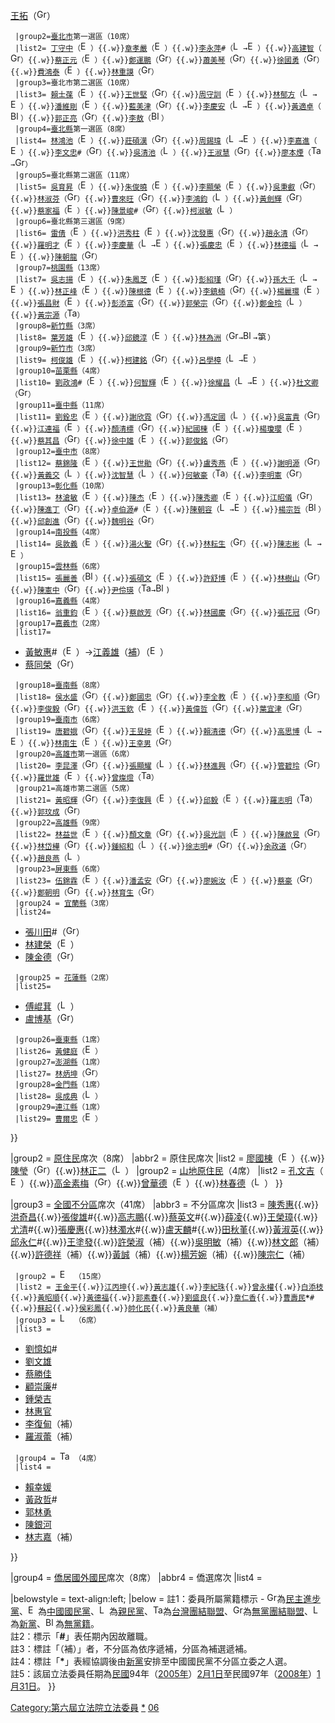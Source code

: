 {{Navbox with collapsible groups
|name = 第六屆立法院立法委員名單
|title = [[第六屆立法院立法委員名單|{{fontcolor|white|第六屆立法院立法委員名單}}]]
|titlestyle = background:#0c1c8c; color:#ffffff;
|bodyclass = hlist
|image =[[File:ROC_Legislative_Yuan_Seal.svg|100px]]
|style = width:100%;text-align:center; 
|groupstyle = text-align:center; background-color:#;
|liststyle = text-align:center;
|state = {{{state<includeonly>|collapsed</includeonly>}}}
|selected=

|above = [[立法院院長|院長]]：[[王金平]]（[[File:Emblem of the Kuomintang.svg|16px]]）／[[立法院副院長|副院長]]：[[鍾榮吉]]（[[File:LogoPFP.svg|16px]]）

|group1 = [[中華民國行政區劃|區域]]席次（168席）
|abbr1 = 區域席次
|list1 =
{{Navbox |child
  |groupstyle = text-align:left;
  |liststyle = text-align:left;
  |group1=[[基隆市]]（3席）
  |list1= [[謝國樑]]（[[File:LogoPFP.svg|16px]]→[[File:Emblem of the Kuomintang.svg|16px]]）{{.w}}[[徐少萍]]（[[File:Emblem of the Kuomintang.svg|16px]]）{{.w}}[[王拓]]（[[File:Green Island with White Cross.svg|16px]]）
  |group2=[[臺北市]]第一選區（10席）
  |list2= [[丁守中]]（[[File:Emblem of the Kuomintang.svg|16px]]）{{.w}}[[章孝嚴]]（[[File:Emblem of the Kuomintang.svg|16px]]）{{.w}}[[李永萍]]#（[[File:LogoPFP.svg|16px]]→[[File:Emblem of the Kuomintang.svg|16px]]）{{.w}}[[高建智]]（[[File:Green Island with White Cross.svg|16px]]）{{.w}}[[蔡正元]]（[[File:Emblem of the Kuomintang.svg|16px]]）{{.w}}[[鄭運鵬]]（[[File:Green Island with White Cross.svg|16px]]）{{.w}}[[蕭美琴]]（[[File:Green Island with White Cross.svg|16px]]）{{.w}}[[徐國勇]]（[[File:Green Island with White Cross.svg|16px]]）{{.w}}[[費鴻泰]]（[[File:Emblem of the Kuomintang.svg|16px]]）{{.w}}[[林重謨]]（[[File:Green Island with White Cross.svg|16px]]）
  |group3=臺北市第二選區（10席）
  |list3= [[賴士葆]]（[[File:Emblem of the Kuomintang.svg|16px]]）{{.w}}[[王世堅]]（[[File:Green Island with White Cross.svg|16px]]）{{.w}}[[周守訓]]（[[File:Emblem of the Kuomintang.svg|16px]]）{{.w}}[[林郁方]]（[[File:LogoPFP.svg|16px]]→[[File:Emblem of the Kuomintang.svg|16px]]）{{.w}}[[潘維剛]]（[[File:Emblem of the Kuomintang.svg|16px]]）{{.w}}[[藍美津]]（[[File:Green Island with White Cross.svg|16px]]）{{.w}}[[李慶安]]（[[File:LogoPFP.svg|16px]]→[[File:Emblem of the Kuomintang.svg|16px]]）{{.w}}[[黃適卓]]（[[File:Black-nill.png|16px]]）{{.w}}[[郭正亮]]（[[File:Green Island with White Cross.svg|16px]]）{{.w}}[[李敖]]（[[File:Black-nill.png|16px]]）
  |group4=[[新北市|臺北縣]]第一選區（8席）
  |list4= [[林鴻池]]（[[File:Emblem of the Kuomintang.svg|16px]]）{{.w}}[[莊碩漢]]（[[File:Green Island with White Cross.svg|16px]]）{{.w}}[[周錫瑋]]（[[File:LogoPFP.svg|16px]]→[[File:Emblem of the Kuomintang.svg|16px]]）{{.w}}[[李嘉進]]（[[File:Emblem of the Kuomintang.svg|16px]]）{{.w}}[[李文忠 (台灣)|李文忠]]#（[[File:Green Island with White Cross.svg|16px]]）{{.w}}[[吳清池]]（[[File:LogoPFP.svg|16px]]）{{.w}}[[王淑慧]]（[[File:Green Island with White Cross.svg|16px]]）{{.w}}[[廖本煙]]（[[File:Taiwan orange.svg|16px]]→[[File:Green Island with White Cross.svg|16px]]）
  |group5=臺北縣第二選區（11席）
  |list5= [[吳育昇]]（[[File:Emblem of the Kuomintang.svg|16px]]）{{.w}}[[朱俊曉]]（[[File:Emblem of the Kuomintang.svg|16px]]）{{.w}}[[李顯榮]]（[[File:Emblem of the Kuomintang.svg|16px]]）{{.w}}[[吳秉叡]]（[[File:Green Island with White Cross.svg|16px]]）{{.w}}[[林淑芬]]（[[File:Green Island with White Cross.svg|16px]]）{{.w}}[[曹來旺]]（[[File:Green Island with White Cross.svg|16px]]）{{.w}}[[李鴻鈞 (立委)|李鴻鈞]]（[[File:LogoPFP.svg|16px]]）{{.w}}[[黃劍輝]]（[[File:Green Island with White Cross.svg|16px]]）{{.w}}[[蔡家福]]（[[File:Emblem of the Kuomintang.svg|16px]]）{{.w}}[[陳景峻]]#（[[File:Green Island with White Cross.svg|16px]]）{{.w}}[[柯淑敏]]（[[File:LogoPFP.svg|16px]]）
  |group6=臺北縣第三選區（9席）
  |list6= [[雷倩]]（[[File:Emblem of the Kuomintang.svg|16px]]）{{.w}}[[洪秀柱]]（[[File:Emblem of the Kuomintang.svg|16px]]）{{.w}}[[沈發惠]]（[[File:Green Island with White Cross.svg|16px]]）{{.w}}[[趙永清 (台灣政治人物)|趙永清]]（[[File:Green Island with White Cross.svg|16px]]）{{.w}}[[羅明才]]（[[File:Emblem of the Kuomintang.svg|16px]]）{{.w}}[[李慶華]]（[[File:LogoPFP.svg|16px]]→[[File:Emblem of the Kuomintang.svg|16px]]）{{.w}}[[張慶忠]]（[[File:Emblem of the Kuomintang.svg|16px]]）{{.w}}[[林德福 (立法委員)|林德福]]（[[File:LogoPFP.svg|16px]]→[[File:Emblem of the Kuomintang.svg|16px]]）{{.w}}[[陳朝龍]]（[[File:Green Island with White Cross.svg|16px]]）
  |group7=[[桃園市|桃園縣]]（13席）
  |list7= [[吳志揚 (政治人物)|吳志揚]]（[[File:Emblem of the Kuomintang.svg|16px]]）{{.w}}[[朱鳳芝]]（[[File:Emblem of the Kuomintang.svg|16px]]）{{.w}}[[彭紹瑾]]（[[File:Green Island with White Cross.svg|16px]]）{{.w}}[[孫大千]]（[[File:LogoPFP.svg|16px]]→[[File:Emblem of the Kuomintang.svg|16px]]）{{.w}}[[林正峰 (台灣)|林正峰]]（[[File:Emblem of the Kuomintang.svg|16px]]）{{.w}}[[陳根德]]（[[File:Emblem of the Kuomintang.svg|16px]]）{{.w}}[[李鎮楠]]（[[File:Green Island with White Cross.svg|16px]]）{{.w}}[[楊麗環]]（[[File:Emblem of the Kuomintang.svg|16px]]）{{.w}}[[張昌財]]（[[File:Emblem of the Kuomintang.svg|16px]]）{{.w}}[[彭添富]]（[[File:Green Island with White Cross.svg|16px]]）{{.w}}[[郭榮宗 (桃園市)|郭榮宗]]（[[File:Green Island with White Cross.svg|16px]]）{{.w}}[[鄭金玲]]（[[File:LogoPFP.svg|16px]]）{{.w}}[[黃宗源]]（[[File:Taiwan orange.svg|16px]]）
  |group8=[[新竹縣]]（3席）
  |list8= [[葉芳雄]]（[[File:Emblem of the Kuomintang.svg|16px]]）{{.w}}[[邱鏡淳]]（[[File:Emblem of the Kuomintang.svg|16px]]）{{.w}}[[林為洲]]（[[File:Green Island with White Cross.svg|16px]]→[[File:Black-nill.png|16px]]→[[File:第三社會黨.png|16px]]）
  |group9=[[新竹市]]（3席）
  |list9= [[柯俊雄]]（[[File:Emblem of the Kuomintang.svg|16px]]）{{.w}}[[柯建銘]]（[[File:Green Island with White Cross.svg|16px]]）{{.w}}[[呂學樟]]（[[File:LogoPFP.svg|16px]]→[[File:Emblem of the Kuomintang.svg|16px]]）
  |group10=[[苗栗縣]]（4席）
  |list10= [[劉政鴻]]#（[[File:Emblem of the Kuomintang.svg|16px]]）{{.w}}[[何智輝]]（[[File:Emblem of the Kuomintang.svg|16px]]）{{.w}}[[徐耀昌]]（[[File:LogoPFP.svg|16px]]→[[File:Emblem of the Kuomintang.svg|16px]]）{{.w}}[[杜文卿]]（[[File:Green Island with White Cross.svg|16px]]）
  |group11=[[臺中縣]]（11席）
  |list11= [[劉銓忠]]（[[File:Emblem of the Kuomintang.svg|16px]]）{{.w}}[[謝欣霓]]（[[File:Green Island with White Cross.svg|16px]]）{{.w}}[[馮定國]]（[[File:LogoPFP.svg|16px]]）{{.w}}[[吳富貴]]（[[File:Green Island with White Cross.svg|16px]]）{{.w}}[[江連福]]（[[File:Emblem of the Kuomintang.svg|16px]]）{{.w}}[[顏清標]]（[[File:Grey and red.svg|16px]]）{{.w}}[[紀國棟]]（[[File:Emblem of the Kuomintang.svg|16px]]）{{.w}}[[楊瓊瓔]]（[[File:Emblem of the Kuomintang.svg|16px]]）{{.w}}[[蔡其昌]]（[[File:Green Island with White Cross.svg|16px]]）{{.w}}[[徐中雄]]（[[File:Emblem of the Kuomintang.svg|16px]]）{{.w}}[[郭俊銘]]（[[File:Green Island with White Cross.svg|16px]]）
  |group12=[[臺中市]]（8席）
  |list12= [[蔡錦隆]]（[[File:Emblem of the Kuomintang.svg|16px]]）{{.w}}[[王世勛 (臺灣)|王世勛]]（[[File:Green Island with White Cross.svg|16px]]）{{.w}}[[盧秀燕]]（[[File:Emblem of the Kuomintang.svg|16px]]）{{.w}}[[謝明源]]（[[File:Green Island with White Cross.svg|16px]]）{{.w}}[[黃義交]]（[[File:LogoPFP.svg|16px]]）{{.w}}[[沈智慧 (台灣)|沈智慧]]（[[File:LogoPFP.svg|16px]]）{{.w}}[[何敏豪]]（[[File:Taiwan orange.svg|16px]]）{{.w}}[[李明憲 (政治人物)|李明憲]]（[[File:Green Island with White Cross.svg|16px]]）
  |group13=[[彰化縣]]（10席）
  |list13= [[林滄敏]]（[[File:Emblem of the Kuomintang.svg|16px]]）{{.w}}[[陳杰 (1957年)|陳杰]]（[[File:Emblem of the Kuomintang.svg|16px]]）{{.w}}[[陳秀卿]]（[[File:Emblem of the Kuomintang.svg|16px]]）{{.w}}[[江昭儀]]（[[File:Green Island with White Cross.svg|16px]]）{{.w}}[[陳進丁]]（[[File:Grey and red.svg|16px]]）{{.w}}[[卓伯源]]#（[[File:Emblem of the Kuomintang.svg|16px]]）{{.w}}[[陳朝容]]（[[File:LogoPFP.svg|16px]]→[[File:Emblem of the Kuomintang.svg|16px]]）{{.w}}[[楊宗哲]]（[[File:Black-nill.png|16px]]）{{.w}}[[邱創進]]（[[File:Green Island with White Cross.svg|16px]]）{{.w}}[[魏明谷]]（[[File:Green Island with White Cross.svg|16px]]）
  |group14=[[南投縣]]（4席）
  |list14= [[吳敦義]]（[[File:Emblem of the Kuomintang.svg|16px]]）{{.w}}[[湯火聖]]（[[File:Green Island with White Cross.svg|16px]]）{{.w}}[[林耘生]]（[[File:Green Island with White Cross.svg|16px]]）{{.w}}[[陳志彬 (1949年)|陳志彬]]（[[File:LogoPFP.svg|16px]]→[[File:Emblem of the Kuomintang.svg|16px]]）
  |group15=[[雲林縣]]（6席）
  |list15= [[張麗善]]（[[File:Black-nill.png|16px]]）{{.w}}[[張碩文]]（[[File:Emblem of the Kuomintang.svg|16px]]）{{.w}}[[許舒博]]（[[File:Emblem of the Kuomintang.svg|16px]]）{{.w}}[[林樹山]]（[[File:Green Island with White Cross.svg|16px]]）{{.w}}[[陳憲中]]（[[File:Green Island with White Cross.svg|16px]]）{{.w}}[[尹伶瑛]]（[[File:Taiwan orange.svg|16px]]→[[File:Black-nill.png|16px]])
  |group16=[[嘉義縣]]（4席）
  |list16= [[翁重鈞]]（[[File:Emblem of the Kuomintang.svg|16px]]）{{.w}}[[蔡啟芳]]（[[File:Green Island with White Cross.svg|16px]]）{{.w}}[[林國慶]]（[[File:Green Island with White Cross.svg|16px]]）{{.w}}[[張花冠]]（[[File:Green Island with White Cross.svg|16px]]）
  |group17=[[嘉義市]]（2席）
  |list17=
* [[黃敏惠]]#（[[File:Emblem of the Kuomintang.svg|16px]]）→[[江義雄]]（[[2006年嘉義市選舉區立法委員缺額補選|補]]）（[[File:Emblem of the Kuomintang.svg|16px]]）
* [[蔡同榮]]（[[File:Green Island with White Cross.svg|16px]]）
  |group18=[[臺南縣]]（8席）
  |list18= [[侯水盛]]（[[File:Green Island with White Cross.svg|16px]]）{{.w}}[[鄭國忠 (1956年)|鄭國忠]]（[[File:Green Island with White Cross.svg|16px]]）{{.w}}[[李全教]]（[[File:Emblem of the Kuomintang.svg|16px]]）{{.w}}[[李和順]]（[[File:Grey and red.svg|16px]]）{{.w}}[[李俊毅]]（[[File:Green Island with White Cross.svg|16px]]）{{.w}}[[洪玉欽]]（[[File:Emblem of the Kuomintang.svg|16px]]）{{.w}}[[黃偉哲]]（[[File:Green Island with White Cross.svg|16px]]）{{.w}}[[葉宜津]]（[[File:Green Island with White Cross.svg|16px]]）
  |group19=[[臺南市]]（6席）
  |list19= [[唐碧娥]]（[[File:Green Island with White Cross.svg|16px]]）{{.w}}[[王昱婷]]（[[File:Emblem of the Kuomintang.svg|16px]]）{{.w}}[[賴清德]]（[[File:Green Island with White Cross.svg|16px]]）{{.w}}[[高思博]]（[[File:LogoPFP.svg|16px]]→[[File:Emblem of the Kuomintang.svg|16px]]）{{.w}}[[林南生]]（[[File:Emblem of the Kuomintang.svg|16px]]）{{.w}}[[王幸男]]（[[File:Green Island with White Cross.svg|16px]]）
  |group20=[[高雄市]]第一選區（6席）
  |list20= [[李昆澤]]（[[File:Green Island with White Cross.svg|16px]]）{{.w}}[[張顯耀]]（[[File:LogoPFP.svg|16px]]）{{.w}}[[林進興]]（[[File:Green Island with White Cross.svg|16px]]）{{.w}}[[管碧玲]]（[[File:Green Island with White Cross.svg|16px]]）{{.w}}[[羅世雄]]（[[File:Emblem of the Kuomintang.svg|16px]]）{{.w}}[[曾燦燈]]（[[File:Taiwan orange.svg|16px]]）
  |group21=高雄市第二選區（5席）
  |list21= [[黃昭輝]]（[[File:Green Island with White Cross.svg|16px]]）{{.w}}[[李復興 (臺灣)|李復興]]（[[File:Emblem of the Kuomintang.svg|16px]]）{{.w}}[[邱毅]]（[[File:Emblem of the Kuomintang.svg|16px]]）{{.w}}[[羅志明]]（[[File:Taiwan orange.svg|16px]]）{{.w}}[[郭玟成]]（[[File:Green Island with White Cross.svg|16px]]）
  |group22=[[高雄縣]]（9席）
  |list22= [[林益世]]（[[File:Emblem of the Kuomintang.svg|16px]]）{{.w}}[[顏文章]]（[[File:Green Island with White Cross.svg|16px]]）{{.w}}[[吳光訓]]（[[File:Emblem of the Kuomintang.svg|16px]]）{{.w}}[[陳啟昱]]（[[File:Green Island with White Cross.svg|16px]]）{{.w}}[[林岱樺]]（[[File:Green Island with White Cross.svg|16px]]）{{.w}}[[鍾紹和]]（[[File:LogoPFP.svg|16px]]）{{.w}}[[徐志明 (1957年)|徐志明]]#（[[File:Green Island with White Cross.svg|16px]]）{{.w}}[[余政道]]（[[File:Green Island with White Cross.svg|16px]]）{{.w}}[[趙良燕]]（[[File:LogoPFP.svg|16px]]）
  |group23=[[屏東縣]]（6席）
  |list23= [[伍錦霖]]（[[File:Emblem of the Kuomintang.svg|16px]]）{{.w}}[[潘孟安]]（[[File:Green Island with White Cross.svg|16px]]）{{.w}}[[廖婉汝]]（[[File:Emblem of the Kuomintang.svg|16px]]）{{.w}}[[蔡豪]]（[[File:Grey and red.svg|16px]]）{{.w}}[[鄭朝明]]（[[File:Green Island with White Cross.svg|16px]]）{{.w}}[[林育生]]（[[File:Green Island with White Cross.svg|16px]]）
  |group24 = [[宜蘭縣]]（3席）
  |list24=
* [[張川田]]#（[[File:Green Island with White Cross.svg|16px]]）
* [[林建榮]]（[[File:Emblem of the Kuomintang.svg|16px]]）
* [[陳金德]]（[[File:Green Island with White Cross.svg|16px]]）
  |group25 = [[花蓮縣]]（2席）
  |list25=
* [[傅崐萁]]（[[File:LogoPFP.svg|16px]]）
* [[盧博基]]（[[File:Green Island with White Cross.svg|16px]]）
  |group26=[[臺東縣]]（1席）
  |list26= [[黃健庭]]（[[File:Emblem of the Kuomintang.svg|16px]]）
  |group27=[[澎湖縣]]（1席）
  |list27= [[林炳坤]]（[[File:Grey and red.svg|16px]]）
  |group28=[[金門縣]]（1席）
  |list28= [[吳成典]]（[[File:LogoCNP.svg|16px]]）
  |group29=[[連江縣 (中華民國)|連江縣]]（1席）
  |list29= [[曹爾忠]]（[[File:Emblem of the Kuomintang.svg|16px]]）
}}

|group2 = [[臺灣原住民|原住民]]席次（8席）
|abbr2 = 原住民席次
|list2 =
{{Navbox|child
|groupstyle = text-align:left;
|liststyle = text-align:left;
|group1 = {{nowrap begin}}平地[[臺灣原住民|原住民]]（4席）{{nowrap end}}
|list1 = [[楊仁福]]（[[File:Emblem of the Kuomintang.svg|16px]]）{{.w}}[[廖國棟]]（[[File:Emblem of the Kuomintang.svg|16px]]）{{.w}}[[陳瑩 (政治人物)|陳瑩]]（[[File:Green Island with White Cross.svg|16px]]）{{.w}}[[林正二]]（[[File:LogoPFP.svg|16px]]）
|group2 = [[山地]][[臺灣原住民|原住民]]（4席）
|list2 = [[孔文吉]]（[[File:Emblem of the Kuomintang.svg|16px]]）{{.w}}[[高金素梅]]（[[File:Grey and red.svg|16px]]）{{.w}}[[曾華德 (台灣)|曾華德]]（[[File:Emblem of the Kuomintang.svg|16px]]）{{.w}}[[林春德]]（[[File:LogoPFP.svg|16px]]）
}}

|group3 = [[中華民國自由地區|全國不分區]]席次（41席）
|abbr3 = 不分區席次
|list3 =
{{Navbox|child
  |groupstyle = text-align:left;
  |liststyle = text-align:left;
  |group1 = [[File:Green Island with White Cross.svg|16px]] [[民主進步黨|{{color|green|民主進步黨}}]]（16席）
  |list1 = [[蔡煌瑯]]#{{.w}}[[陳秀惠]]{{.w}}[[洪奇昌]]{{.w}}[[張俊雄]]#{{.w}}[[高志鵬]]{{.w}}[[蔡英文]]#{{.w}}[[薛凌]]{{.w}}[[王榮璋]]{{.w}}[[尤清]]#{{.w}}[[張慶惠]]{{.w}}[[林濁水]]#{{.w}}[[盧天麟]]#{{.w}}[[田秋堇]]{{.w}}[[黃淑英]]{{.w}}[[邱永仁]]#{{.w}}[[王塗發]]{{.w}}[[許榮淑]]（補）{{.w}}[[吳明敏]]（補）{{.w}}[[林文郎]]（補）{{.w}}[[許德祥]]（補）{{.w}}[[黃誠]]（補）{{.w}}[[楊芳婉]]（補）{{.w}}[[陳宗仁]]（補）
  |group2 = [[File:Emblem of the Kuomintang.svg|16px]] [[中國國民黨|{{color|blue|中國國民黨}}]]（15席）
  |list2 = [[王金平]]{{.w}}[[江丙坤]]{{.w}}[[黃志雄]]{{.w}}[[李紀珠]]{{.w}}[[曾永權]]{{.w}}[[白添枝]]{{.w}}[[黃昭順]]{{.w}}[[黃德福 (台灣)|黃德福]]{{.w}}[[郭素春]]{{.w}}[[劉盛良]]{{.w}}[[章仁香]]{{.w}}[[曹壽民]]'''*'''#{{.w}}[[蘇起]]{{.w}}[[侯彩鳳]]{{.w}}[[帥化民]]{{.w}}[[黃良華]]（補）
  |group3 = [[File:LogoPFP.svg|16px]] [[親民黨|{{color|orange|親民黨}}]]（6席）
  |list3 =
* [[劉憶如]]#
* [[劉文雄 (基隆市)|劉文雄]]
* [[蔡勝佳]]
* [[顧崇廉]]#
* [[鍾榮吉]]
* [[林惠官]]
* [[李復甸]]（補）
* [[羅淑蕾]]（補）
  |group4 = {{nowrap begin}}[[File:Taiwan orange.svg|16px]] [[台灣團結聯盟|{{color|brown|台灣團結聯盟}}]]（4席）{{nowrap end}}
  |list4 =
* [[賴幸媛]]
* [[黃政哲]]#
* [[郭林勇]]
* [[陳銀河]]
* [[林志嘉]]（補）
}}

|group4 = [[海外華人|僑居國外國民]]席次（8席）
|abbr4 = 僑選席次
|list4 =
{{Navbox |child
  |groupstyle = text-align:left;
  |liststyle = text-align:left;
  |group1 = [[File:Green Island with White Cross.svg|16px]] [[民主進步黨|{{color|green|民主進步黨}}]]（3席）
  |list1 =
* [[陳明真 (政治人物)|陳明真]]
* [[莊和子]]
* [[陳重信]]#
* [[陳東榮]]（補）
  |group2 = [[File:Emblem of the Kuomintang.svg|16px]] [[中國國民黨|{{color|blue|中國國民黨}}]]（3席）
  |list2 =
* [[吳英毅]]
* [[謝文政]]
* [[吳松柏]]
  |group3 = [[File:LogoPFP.svg|16px]] [[親民黨|{{color|orange|親民黨}}]]（1席）
  |list3 = [[梅長錡]]
  |group4 = {{nowrap begin}}[[File:Taiwan orange.svg|16px]] [[台灣團結聯盟|{{color|brown|台灣團結聯盟}}]]（1席）{{nowrap end}}
  |list4 = [[劉寬平]]
}}

|belowstyle = text-align:left;
|below = 註1：委員所屬黨籍標示 - [[File:Green Island with White Cross.svg|16px]]為[[民主進步黨]]、[[File:Emblem of the Kuomintang.svg|16px]]為[[中國國民黨]]、[[File:LogoPFP.svg|16px]]為[[親民黨]]、[[File:Taiwan orange.svg|16px]]為[[台灣團結聯盟]]、[[File:Grey and red.svg|16px]]為[[無黨團結聯盟]]、[[File:LogoCNP.svg|16px]]為[[新黨]]、[[File:Black-nill.png|16px]]為[[無黨籍]]。<br />註2：標示「'''#'''」表任期內因故離職。<br />註3：標註「（補）」者，不分區為依序遞補，分區為補選遞補。<br />註4：標註「'''*'''」表經協調後由[[新黨]]安排至中國國民黨不分區立委之人選。<br />註5：該屆立法委員任期為[[民國紀年|民國]]94年（[[2005年]]）[[2月1日]]至民國97年（[[2008年]]）[[1月31日]]。
}}[[Category:第六屆立法院立法委員]]<noinclude>
[[Category:第六屆立法院立法委員|*]]
[[Category:中華民國立法委員模板|06]]
</noinclude>